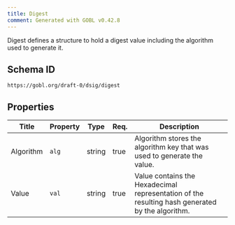 ```yaml
---
title: Digest
comment: Generated with GOBL v0.42.8
---
```


Digest defines a structure to hold a digest value including the algorithm used to generate it.

## Schema ID

`https://gobl.org/draft-0/dsig/digest`

## Properties

| Title     | Property | Type   | Req. | Description                                                                                     |
|-----------|----------|--------|------|-------------------------------------------------------------------------------------------------|
| Algorithm | `alg`    | string | true | Algorithm stores the algorithm key that was used to generate the value.                         |
| Value     | `val`    | string | true | Value contains the Hexadecimal representation of the resulting hash generated by the algorithm. |

